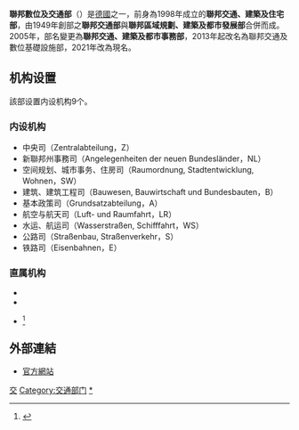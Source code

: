 {{noteTA
|G1=IT
|G2=Communication
|T=zh-tw:德國聯邦數位及交通部; zh-hans:德国联邦数字和交通部; zh-hk:德國聯邦數碼及交通部;
|1=zh-tw:數位; zh-hans:数字; zh-hk:數碼;
}}
{{Infobox Government agency
|agency_name     = 聯邦數位及交通部
|nativename      = Bundesministerium für Digitales und Verkehr
|logo            = Bundesministerium für Digitales und Verkehr Logo.svg
|logo_width      = 200px
|seal            =
|seal_width      =
|seal_caption    =
|headquarters    = {{DEU}}[[柏林|柏林]]
|formed          = 1998年10月27日
|preceding       =
|dissolved       =
|superseding     =
|jurisdiction    = {{DEU}}
|employees       =
|budget          =
|chief1_title    = 部長
|chief1          = [[沃爾克·威辛|沃爾克·威辛]]
|chief2_title    = 部長
|chief2          = 
|parent_agency   =
|child1_agency   =
|child2_agency   =
|website         = {{url|http://www.bmvi.de/}}
|footnotes       =
}}
'''聯邦數位及交通部'''（{{lang-de|'''Bundesministerium für Digitales und Verkehr'''}}）是[[德國|德國]]{{link-de|德國聯邦行政機關|Bundesbehörde (Deutschland)|聯邦行政機關}}之一，前身為1998年成立的'''聯邦交通、建築及住宅部'''，由1949年創部之'''聯邦交通部'''與'''聯邦區域規劃、建築及都市發展部'''合併而成。2005年，部名變更為'''聯邦交通、建築及都市事務部'''，2013年起改名為聯邦交通及數位基礎設施部，2021年改為現名。

== 机构设置 ==
該部设置内设机构9个。

=== 内设机构 ===
* 中央司（Zentralabteilung，Z）
* 新聯邦州事務司（Angelegenheiten der neuen Bundesländer，NL）
* 空间规划、城市事务、住房司（Raumordnung, Stadtentwicklung, Wohnen，SW）
* 建筑、建筑工程司（Bauwesen, Bauwirtschaft und Bundesbauten，B）
* 基本政策司（Grundsatzabteilung，A）
* 航空与航天司（Luft- und Raumfahrt，LR）
* 水运、航运司（Wasserstraßen, Schifffahrt，WS）
* 公路司（Straßenbau, Straßenverkehr，S）
* 铁路司（Eisenbahnen，E）

=== 直属机构 ===
* {{tsl|en|German Federal Bureau of Aircraft Accident Investigation|联邦航空事故调查局}}
* {{tsl|en|Federal Bureau for Maritime Casualty Investigation|联邦海事保险局}}
* {{tsl|en|Federal Maritime and Hydrographic Agency of Germany|联邦海洋与水文局}}<ref>{{Cite web |url=http://www.bsh.de/en/index.jsp |title=Official website BSH |access-date=2018-11-14 |archive-url=https://web.archive.org/web/20180318135322/http://www.bsh.de/en/index.jsp |archive-date=2018-03-18 |dead-url=yes }}</ref>

== 外部連結 ==
* [http://www.bmvi.de/ 官方網站] {{Wayback|url=http://www.bmvi.de/ |date=20131222025245 }}

{{German Federal Ministries}}
{{德國小作品}}
{{政府小作品}}
<!-- 页面不存在 -->[[Category:德國政府部門|交]]
<!-- 页面不存在 -->[[Category:交通部门|Category:交通部门]]
<!-- 页面不存在 -->[[Category:德國交通|*]]